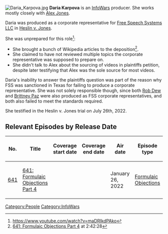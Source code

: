 {{Stub}}
[[File:Daria Karpova.jpg|thumb]]
'''Daria Karpova''' is an [[InfoWars]] producer. She works mostly closely with [[Alex Jones]].

Daria was produced as a corporate representative for [[Free Speech Systems LLC]] in [[Texas Sandy Hook Lawsuit (Heslin v. Jones)|Heslin v. Jones]].

She was unprepared for this role<ref>https://www.youtube.com/watch?v=maDRIkdPAko</ref>:

*She brought a bunch of Wikipedia articles to the deposition<ref>[[641: Formulaic Objections Part 4]] at 2:42:28</ref>.
*She claimed to have not reviewed multiple topics the corporate representative was supposed to prepare on.
*She didn't talk to Alex about the sourcing of videos in plaintiffs petition, despite later testifying that Alex was the sole source for most videos.

Daria's inability to answer the plaintiffs question was part of the reason why FSS was sanctioned in Texas for failing to produce a corporate representative. She was not solely responsible though, since both [[Rob Dew]] and [[Brittney Paz]] were also produced as FSS corporate representatives, and both also failed to meet the standards required.

She testified in the Heslin v. Jones trial on July 26th, 2022.

==Relevant Episodes by Release Date==
{| class="fandom-table"
!No.
!Title
!Coverage
start date
!Coverage
end date
!Air date
!Episode type
|-
|[[641: Formulaic Objections Part 4|641]]
|[[641: Formulaic Objections Part 4]]
|
|
|January 26, 2022
|[[:Category:Formulaic Objections|Formulaic Objections]]
|}

[[Category:People]]
[[Category:InfoWars]]
